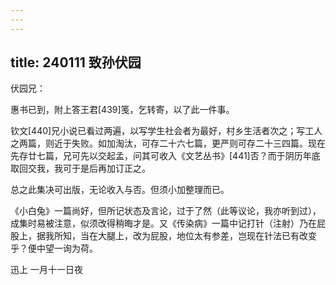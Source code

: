 ```yaml
---
---
---
```

title: 240111 致孙伏园
---




伏园兄：

惠书已到，附上答王君[439]笺，乞转寄，以了此一件事。

钦文[440]兄小说已看过两遍，以写学生社会者为最好，村乡生活者次之；写工人之两篇，则近于失败。如加淘汰，可存二十六七篇，更严则可存二十三四篇。现在先存廿七篇，兄可先以交起孟，问其可收入《文艺丛书》[441]否？而于阴历年底取回交我，我可于是后再加订正之。

总之此集决可出版，无论收入与否。但须小加整理而已。

《小白兔》一篇尚好，但所记状态及言论，过于了然（此等议论，我亦听到过），成集时易被注意，似须改得稍晦才是。又《传染病》一篇中记打针（注射）乃在屁股上，据我所知，当在大腿上，改为屁股，地位太有参差，岂现在针法已有改变乎？便中望一询为荷。

迅上 一月十一日夜